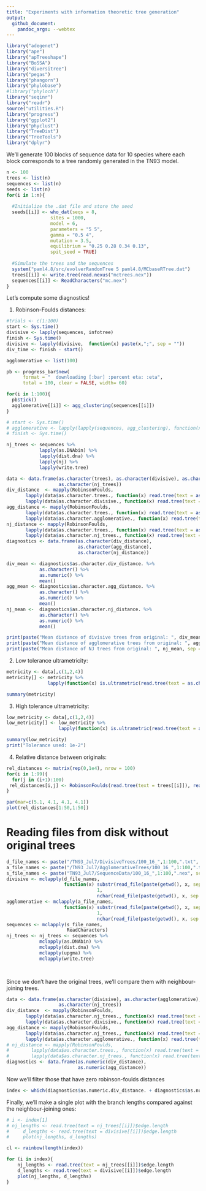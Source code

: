 ```yaml
---
title: "Experiments with information theoretic tree generation"
output:
  github_document:
    pandoc_args: --webtex
---
```


```r
library("adegenet")
library("ape")
library("apTreeshape")
library("BoSSA")
library("diversitree")
library("pegas")
library("phangorn")
library("phylobase")
#library("phyloch")
library("seqinr")
library("readr")
source("utilities.R")
library("progress")
library("ggplot2")
library("phyclust")
library("TreeDist")
library("TreeTools")
library("dplyr")
```

We'll generate 100 blocks of sequence data for 10 species where each block corresponds to a tree randomly generated in the TN93 model. 

```r

n <- 100
trees <- list(n)
sequences <- list(n)
seeds <- list(n)
for(i in 1:n){
  
  #Initialize the .dat file and store the seed
  seeds[[i]] <- who_dat(seqs = 8,
                sites = 1000, 
                model = 6, 
                parameters = "5 5", 
                gamma = "0.5 4", 
                mutation = 3.5,
                equilibrium = "0.25 0.28 0.34 0.13",
                spit_seed = TRUE)
  
  #Simulate the trees and the sequences
  system("paml4.8/src/evolverRandomTree 5 paml4.8/MCbaseRTree.dat") 
  trees[[i]] <- write.tree(read.nexus("mctrees.nex"))
  sequences[[i]] <- ReadCharacters("mc.nex")
}
```

Let's compute some diagnostics! 

1. Robinson-Foulds distances: 

```r
#trials <- c(1:100)
start <- Sys.time()
divisive <- lapply(sequences, infotree)
finish <- Sys.time()
divisive <- lapply(divisive,  function(x) paste(x,";", sep = ""))
div_time <- finish - start()
```

```r
agglomerative <- list(100)

pb <- progress_bar$new(
      format = "  downloading [:bar] :percent eta: :eta",
      total = 100, clear = FALSE, width= 60)

for(i in 1:100){
  pb$tick()
  agglomerative[[i]] <- agg_clustering(sequences[[i]])
}


```


```r
# start <- Sys.time()
# agglomerative <- lapply(lapply(sequences, agg_clustering), function(x) paste(x,";", sep = ""))
# finish <- Sys.time()
```


```r
nj_trees <- sequences %>%
            lapply(as.DNAbin) %>%
            lapply(dist.dna) %>%
            lapply(nj) %>%
            lapply(write.tree)
```

```r
data <- data.frame(as.character(trees), as.character(divisive), as.character(agglomerative), 
                   as.character(nj_trees))
div_distance  <- mapply(RobinsonFoulds,
       lapply(data$as.character.trees., function(x) read.tree(text = as.character(x))),
       lapply(data$as.character.divisive., function(x) read.tree(text = as.character(x))))
agg_distance <- mapply(RobinsonFoulds,
       lapply(data$as.character.trees., function(x) read.tree(text = as.character(x))),
       lapply(data$as.character.agglomerative., function(x) read.tree(text = as.character(x))))
nj_distance <- mapply(RobinsonFoulds,
       lapply(data$as.character.trees., function(x) read.tree(text = as.character(x))),
       lapply(data$as.character.nj_trees., function(x) read.tree(text = as.character(x))))
diagnostics <- data.frame(as.character(div_distance), 
                          as.character(agg_distance),   
                          as.character(nj_distance))
```

```r


div_mean <- diagnostics$as.character.div_distance. %>% 
            as.character() %>% 
            as.numeric() %>% 
            mean()
agg_mean <- diagnostics$as.character.agg_distance. %>% 
            as.character() %>% 
            as.numeric() %>% 
            mean()
nj_mean <-  diagnostics$as.character.nj_distance. %>% 
            as.character() %>% 
            as.numeric() %>% 
            mean()

print(paste("Mean distance of divisive trees from original: ", div_mean, sep = ""))
print(paste("Mean distance of agglomerative trees from original: ", agg_mean, sep = ""))
print(paste("Mean distance of NJ trees from original: ", nj_mean, sep = ""))
```

2. Low tolerance ultrametricity: 

```r
metricity <- data[,c(1,2,4)]
metricity[] <- metricity %>%
               lapply(function(x) is.ultrametric(read.tree(text = as.character(x))))

```

```r
summary(metricity)
```

3. High tolerance ultrametricity: 

```r
low_metricity <- data[,c(1,2,4)]
low_metricity[] <- low_metricity %>%
                   lapply(function(x) is.ultrametric(read.tree(text = as.character(x)), tol = 1e-2))
```

```r
summary(low_metricity)
print("Tolerance used: 1e-2")
```

4. Relative distance between originals: 

```r
rel_distances <- matrix(rep(0,1e4), nrow = 100)
for(i in 1:99){
  for(j in (i+1):100)
 rel_distances[i,j] <- RobinsonFoulds(read.tree(text = trees[[i]]), read.tree(text = trees[[j]]))
}

```

```r
par(mar=c(5.1, 4.1, 4.1, 4.1))
plot(rel_distances[1:50,1:50])
```

# Reading files from disk without original trees 

```r

d_file_names <- paste("/TN93_Jul7/DivisiveTrees/100_16_",1:100,".txt", sep = "")
a_file_names <- paste("/TN93_Jul7/AgglomerativeTrees/100_16_",1:100,".txt", sep = "")
s_file_names <- paste("TN93_Jul7/SequenceData/100_16_",1:100,".nex", sep = "")
divisive <- mclapply(d_file_names, 
                     function(x) substr(read_file(paste(getwd(), x, sep = "")),
                                 1, 
                                 nchar(read_file(paste(getwd(), x, sep = "")))-2))
agglomerative <- mclapply(a_file_names, 
                     function(x) substr(read_file(paste(getwd(), x, sep = "")),
                                 1, 
                                 nchar(read_file(paste(getwd(), x, sep = "")))-1))
sequences <- mclapply(s_file_names, 
                      ReadCharacters)
nj_trees <- nj_trees <- sequences %>%
            mclapply(as.DNAbin) %>%
            mclapply(dist.dna) %>%
            mclapply(upgma) %>%
            mclapply(write.tree)

                     
```


Since we don't have the original trees, we'll compare them with neighbour-joining trees. 

```r
data <- data.frame(as.character(divisive), as.character(agglomerative), 
                   as.character(nj_trees))
div_distance  <- mapply(RobinsonFoulds,
       lapply(data$as.character.nj_trees., function(x) read.tree(text = as.character(x))),
       lapply(data$as.character.divisive., function(x) read.tree(text = as.character(x))))
agg_distance <- mapply(RobinsonFoulds,
       lapply(data$as.character.nj_trees., function(x) read.tree(text = as.character(x))),
       lapply(data$as.character.agglomerative., function(x) read.tree(text = as.character(x))))
# nj_distance <- mapply(RobinsonFoulds,
#        lapply(data$as.character.trees., function(x) read.tree(text = as.character(x))),
#        lapply(data$as.character.nj_trees., function(x) read.tree(text = as.character(x))))
diagnostics <- data.frame(as.numeric(div_distance), 
                          as.numeric(agg_distance))
```

Now we'll filter those that have zero robinson-foulds distances 

```r
index <- which(diagnostics$as.numeric.div_distance. + diagnostics$as.numeric.agg_distance. == 0)
```


Finally, we'll make a single plot with the branch lengths compared against the neighbour-joining ones: 

```r
# i <- index[1]
# nj_lengths <- read.tree(text = nj_trees[[i]])$edge.length
#     d_lengths <- read.tree(text = divisive[[i]])$edge.length
#     plot(nj_lengths, d_lengths)

cl <- rainbow(length(index))

for (i in index){
    nj_lengths <- read.tree(text = nj_trees[[i]])$edge.length
    d_lengths <- read.tree(text = divisive[[i]])$edge.length
    plot(nj_lengths, d_lengths)
}
```

